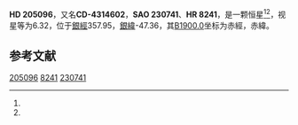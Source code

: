 {{Starbox begin
| name = HD 205096
}}
{{Starbox observe
| epoch = [[J2000.0|J2000.0]]
| constell = {{星座名待查}}<ref name=SIMBAD>{{cite web
 | url=http://simbad.u-strasbg.fr/simbad/sim-id?Ident=HR+8241
 | title =Pulsating variable Star
 | publisher=Centre de Données astronomiques de Strasbourg
 | work=SIMBAD
 | accessdate=2012-07-13}}</ref><ref name=DATA>{{cite web
 | url=http://vizier.u-strasbg.fr/viz-bin/VizieR-5?-out.add=.&-source=5050&-corr=PK=HR&-out.max=9999&HR=8241
 | title=VizieR Detailed Page
 | accessdate=2012-07-13
 | archive-date=2019-02-16
 | archive-url=https://web.archive.org/web/20190216100802/http://vizier.u-strasbg.fr/viz-bin/VizieR-5?-out.add=.&-source=5050&-corr=PK=HR&-out.max=9999&HR=8241
 | dead-url=no
 }}</ref>
| 星官 = 
| ra = {{RA|21|34|17}}<ref name=SIMBAD /><ref name=DATA />
| dec = {{DEC|-42|55|30}}<ref name=SIMBAD /><ref name=DATA />
| appmag_v = 6.32<ref name=SIMBAD /><ref name=DATA />
}}
{{Starbox character
| class = K1IIICNII<ref name=SIMBAD /><ref name=DATA />
| b-v = 1.09<ref name=SIMBAD /><ref name=DATA />
| u-b = <ref name=SIMBAD /><ref name=DATA />
| r-i = <ref name=SIMBAD /><ref name=DATA />
| variable = 
}}
{{Starbox astrometry
| radial_v = 
| prop_mo_ra = 9
| parallax = 
| p_error = 
}}
{{Starbox catalog
| names =CD-4314602，[[SAO星表|SAO]] 230741，[[HD星表|HD]] 205096，[[HR星表|HR]] 8241}}
{{Starbox reference |Simbad=HR+8241}}
{{Starbox end}}

'''HD 205096'''，又名'''CD-4314602'''，'''SAO 230741'''、'''HR 8241'''，是一颗恒星<ref name=SIMBAD /><ref name=DATA />，视星等为6.32，位于[[銀道座標系|銀經]]357.95，[[銀道座標系|銀緯]]-47.36，其[[B1900.0|B1900.0]]坐标为赤經{{RA|21|27|54.2}}，赤緯{{DEC|-43|-47.36|5}}。

== 参考文献 ==
{{reflist}}

{{star-stub}}

[[Category:HD和HDE天體|205096]]
[[Category:HR天體|8241]]
[[Category:SAO天體|230741]]